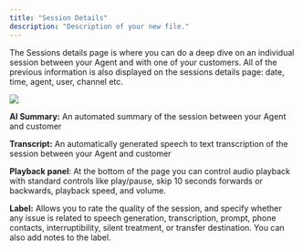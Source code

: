 ```yaml
---
title: "Session Details"
description: "Description of your new file."
---
```


The Sessions details page is where you can do a deep dive on an individual session between your Agent and with one of your customers. All of the previous information is also displayed on the sessions details page: date, time, agent, user, channel etc. 

![](mintlify/images/sessioninfo.jpg)



**AI Summary:** An automated summary of the session between your Agent and customer

**Transcript:** An automatically generated speech to text transcription of the session between your Agent and customer

**Playback panel**: At the bottom of the page you can control audio playback with standard controls like play/pause, skip 10 seconds forwards or backwards, playback speed, and volume.

**Label:** Allows you to rate the quality of the session, and specify whether any issue is related to speech generation, transcription, prompt, phone contacts, interruptibility, silent treatment, or transfer destination. You can also add notes to the label.